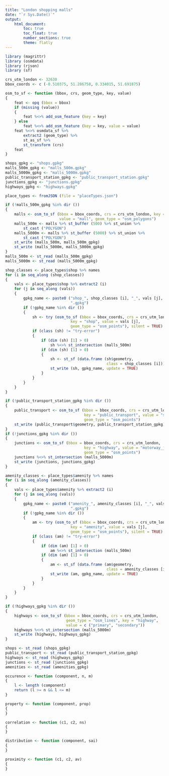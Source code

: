 ```yaml
---
title: "London shopping malls"
date: "`r Sys.Date()`"
output: 
    html_document:
        toc: true
        toc_float: true
        number_sections: true
        theme: flatly
---
```


```r
library (magrittr)
library (osmdata)
library (rjson)
library (sf)

crs_utm_london <- 32630
bbox_coords <- c (-0.510375, 51.286758, 0.334015, 51.691875)

osm_to_sf <- function (bbox, crs, geom_type, key, value)
{
    feat <- opq (bbox = bbox)
    if (missing (value))
    {
        feat %<>% add_osm_feature (key = key)
    } else
        feat %<>% add_osm_feature (key = key, value = value)
    feat %<>% osmdata_sf %>%
        extract2 (geom_type) %>%
        st_as_sf %>%
        st_transform (crs)
    feat
}

shops_gpkg <- "shops.gpkg"
malls_500m_gpkg <- "malls_500m.gpkg"
malls_5000m_gpkg <- "malls_5000m.gpkg"
public_transport_station_gpkg <- "public_transport_station.gpkg"
junctions_gpkg <- "junctions.gpkg"
highways_gpkg <- "highways.gpkg"

place_types <- fromJSON (file = "placeTypes.json")

if (!malls_500m_gpkg %in% dir ())
{
    malls <- osm_to_sf (bbox = bbox_coords, crs = crs_utm_london, key = "shop",
                        value = "mall", geom_type = "osm_polygons")
    malls_500m <- malls %>% st_buffer (500) %>% st_union %>%
        st_cast ("POLYGON")
    malls_5000m <- malls %>% st_buffer (5000) %>% st_union %>%
        st_cast ("POLYGON")
    st_write (malls_500m, malls_500m_gpkg)
    st_write (malls_5000m, malls_5000m_gpkg)
}
malls_500m <- st_read (malls_500m_gpkg)
malls_5000m <- st_read (malls_5000m_gpkg)

shop_classes <- place_types$shop %>% names
for (i in seq_along (shop_classes))
{
    vals <- place_types$shop %>% extract2 (i)
    for (j in seq_along (vals))
    {
        gpkg_name <- paste0 ("shop_", shop_classes [i], "_", vals [j],
                             ".gpkg")
        if (!gpkg_name %in% dir ())
        {
            sh <- try (osm_to_sf (bbox = bbox_coords, crs = crs_utm_london,
                             key = "shop", value = vals [j],
                             geom_type = "osm_points"), silent = TRUE)
            if (class (sh) != "try-error")
            {
                if (dim (sh) [1] > 0)
                    sh %<>% st_intersection (malls_500m)
                if (dim (sh) [1] > 0)
                {
                    sh <- st_sf (data.frame (sh$geometry,
                                             class = shop_classes [i]))
                    st_write (sh, gpkg_name, update = TRUE)
                }
            }
        }
    }
}

if (!public_transport_station_gpkg %in% dir ())
{
    public_transport <- osm_to_sf (bbox = bbox_coords, crs = crs_utm_london,
                                   key = "public_transport", value = "station",
                                   geom_type = "osm_points")
    st_write (public_transport$geometry, public_transport_station_gpkg)
}
if (!junctions_gpkg %in% dir ())
{
    junctions <- osm_to_sf (bbox = bbox_coords, crs = crs_utm_london,
                                   key = "highway", value = "motorway_junction",
                                   geom_type = "osm_points")
    junctions %<>% st_intersection (malls_5000m)
    st_write (junctions, junctions_gpkg)
}

amenity_classes <- place_types$amenity %>% names
for (i in seq_along (amenity_classes))
{
    vals <- place_types$amenity %>% extract2 (i)
    for (j in seq_along (vals))
    {
        gpkg_name <- paste0 ("amenity_", amenity_classes [i], "_", vals [j],
                             ".gpkg")
        if (!gpkg_name %in% dir ())
        {
            am <- try (osm_to_sf (bbox = bbox_coords, crs = crs_utm_london,
                             key = "amenity", value = vals [j],
                             geom_type = "osm_points"), silent = TRUE)
            if (class (am) != "try-error")
            {
                if (dim (am) [1] > 0)
                    am %<>% st_intersection (malls_500m)
                if (dim (am) [1] > 0)
                {
                    am <- st_sf (data.frame (am$geometry,
                                             class = amenity_classes [i]))
                    st_write (am, gpkg_name, update = TRUE)
                }
            }
        }
    }
}

if (!highways_gpkg %in% dir ())
{
    highways <- osm_to_sf (bbox = bbox_coords, crs = crs_utm_london,
                           geom_type = "osm_lines", key = "highway",
                           value = c ("primary", "secondary"))
    highways %<>% st_intersection (malls_5000m)
    st_write (highways, highways_gpkg)
}

shops <- st_read (shops_gpkg)
public_transport <- st_read (public_transport_station_gpkg)
highways <- st_read (highways_gpkg)
junctions <- st_read (junctions_gpkg)
amenities <- st_read (amenities_gpkg)
```

```r
occurence <- function (component, n, m)
{
    l <- length (component)
    return (l >= n && l <= m)
}

property <- function (component, prop)
{
}

correlation <- function (c1, c2, ns)
{
}

distribution <- function (component, sai)
{
}

proximity <- function (c1, c2, av)
{
}
```

```r
```
